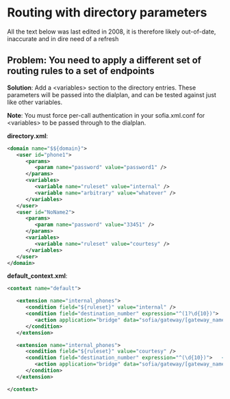 
# Routing with directory parameters 

All the text below was last edited in 2008, it is therefore likely out-of-date, inaccurate and in dire need of a refresh

## Problem: You need to apply a different set of routing rules to a set of endpoints

**Solution**: Add a \<variables> section to the directory entries. These parameters will be passed into the dialplan, and can be tested against just like other variables.

**Note**: You must force per-call authentication in your sofia.xml.conf for \<variables> to be passed through to the dialplan.

**directory.xml**:

```xml
<domain name="$${domain}">
   <user id="phone1">
      <params>
         <param name="password" value="password1" />
      </params>
      <variables>
         <variable name="ruleset" value="internal" />
         <variable name="arbitrary" value="whatever" />
      </variables>
   </user>
   <user id="NoName2">
      <params>
         <param name="password" value="33451" />
      </params>
      <variables>
         <variable name="ruleset" value="courtesy" />
      </variables>
   </user>
</domain>
```

**default\_context.xml**:

```xml
<context name="default">

   <extension name="internal_phones">
      <condition field="${ruleset}" value="internal" />
      <condition field="destination_number" expression="^(1?\d{10})">  <!-- LD and Local calls allowed -->
         <action application="bridge" data="sofia/gateway/[gateway_name]/$1" />
      </condition>
   </extension>

   <extension name="internal_phones">
      <condition field="${ruleset}" value="courtesy" />
      <condition field="destination_number" expression="^(\d{10})">   <!-- NO LD calls for you! -->
         <action application="bridge" data="sofia/gateway/[gateway_name]/$1" />
      </condition>
   </extension>

</context>
```


